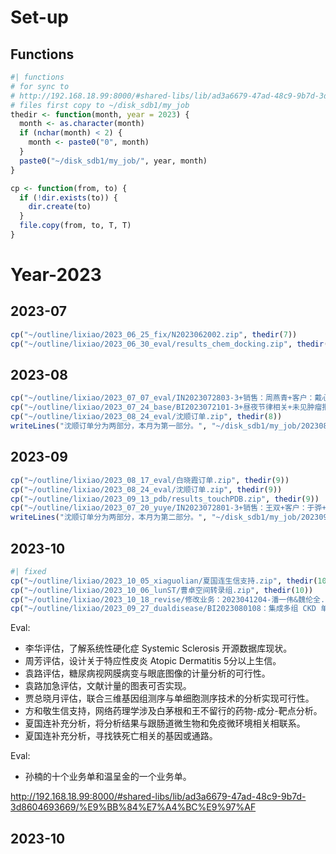 
# Set-up

## Functions

```r
#| functions
# for sync to
# http://192.168.18.99:8000/#shared-libs/lib/ad3a6679-47ad-48c9-9b7d-3d8604693669/%E9%BB%84%E7%A4%BC%E9%97%AF
# files first copy to ~/disk_sdb1/my_job
thedir <- function(month, year = 2023) {
  month <- as.character(month)
  if (nchar(month) < 2) {
    month <- paste0("0", month)
  }
  paste0("~/disk_sdb1/my_job/", year, month)
}

cp <- function(from, to) {
  if (!dir.exists(to)) {
    dir.create(to)
  }
  file.copy(from, to, T, T)
}
```

# Year-2023

## 2023-07

```r
cp("~/outline/lixiao/2023_06_25_fix/N2023062002.zip", thedir(7))
cp("~/outline/lixiao/2023_06_30_eval/results_chem_docking.zip", thedir(7))
```

## 2023-08

```r
cp("~/outline/lixiao/2023_07_07_eval/IN2023072803-3+销售：周燕青+客户：戴心怡+斑痕增生+生信分析.zip", thedir(8))
cp("~/outline/lixiao/2023_07_24_base/BI2023072101-3+昼夜节律相关+未见肿瘤报道+预后关联单细胞分析+3-5分.zip", thedir(8))
cp("~/outline/lixiao/2023_08_24_eval/沈顺订单.zip", thedir(8))
writeLines("沈顺订单分为两部分，本月为第一部分。", "~/disk_sdb1/my_job/202308/ps.txt")
```

## 2023-09

```r
cp("~/outline/lixiao/2023_08_17_eval/白晓霞订单.zip", thedir(9))
cp("~/outline/lixiao/2023_08_24_eval/沈顺订单.zip", thedir(9))
cp("~/outline/lixiao/2023_09_13_pdb/results_touchPDB.zip", thedir(9))
cp("~/outline/lixiao/2023_07_20_yuye/IN2023072801-3+销售：王双+客户：于骅+恶性肿瘤肌少症+2-3分.zip", thedir(9))
writeLines("沈顺订单分为两部分，本月为第二部分。", "~/disk_sdb1/my_job/202309/ps.txt")
```

## 2023-10

```r
#| fixed
cp("~/outline/lixiao/2023_10_05_xiaguolian/夏国连生信支持.zip", thedir(10))
cp("~/outline/lixiao/2023_10_06_lunST/曹卓空间转录组.zip", thedir(10))
cp("~/outline/lixiao/2023_10_18_revise/修改业务：2023041204-潘一伟&魏伦全.zip", thedir(10))
cp("~/outline/lixiao/2023_09_27_dualdisease/BI2023080108：集成多组 CKD 单细胞数据集发现 IgA 相比于其它 CKD 的与 RCC 之间转化的更高风险.zip", thedir(10))
```

Eval:

- 李华评估，了解系统性硬化症 Systemic Sclerosis 开源数据库现状。
- 周芳评估，设计关于特应性皮炎 Atopic Dermatitis 5分以上生信。
- 袁路评估，糖尿病视网膜病变与眼底图像的计量分析的可行性。
- 袁路加急评估，文献计量的图表可否实现。
- 贾总晓月评估，联合三维基因组测序与单细胞测序技术的分析实现可行性。
- 方和敬生信支持，网络药理学涉及白茅根和王不留行的药物-成分-靶点分析。
- 夏国连补充分析，将分析结果与跟肠道微生物和免疫微环境相关相联系。
- 夏国连补充分析，寻找铁死亡相关的基因或通路。

Eval:

- 孙楠的十个业务单和温呈金的一个业务单。

<http://192.168.18.99:8000/#shared-libs/lib/ad3a6679-47ad-48c9-9b7d-3d8604693669/%E9%BB%84%E7%A4%BC%E9%97%AF>

## 2023-10


